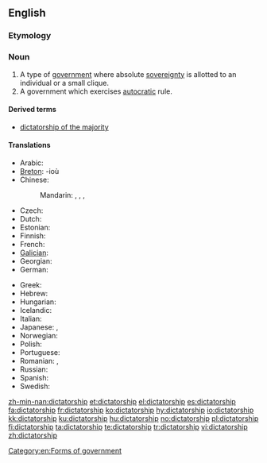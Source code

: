 ==English==
{{wikipedia}}

===Etymology===
{{suffix|dictator|ship}}

===Noun===
{{en-noun}}

# A type of [[government]] where absolute [[sovereignty]] is allotted to an individual or a small clique.
# A government which exercises [[autocracy|autocratic]] rule.

====Derived terms====
* [[dictatorship of the majority]]

====Translations====
{{trans-top|a government led by a dictator}}
* Arabic: {{t|ar|ديكتاتورية|f|tr=diktatuura|sc=Arab}}
* [[Breton]]: {{t|br|diktatouriezh|f|xs=Breton}} -ioù {{p}}
* Chinese:
*: Mandarin: {{t|zh|獨裁|sc=Hani}}, {{t|zh|独裁|tr=dúcái|sc=Hani}}, {{t|zh|專政|sc=Hani}}, {{t|zh|专政|tr=zhuānzhèng|sc=Hani}}
* Czech: {{t-|cs|diktatura|f}}
* Dutch: {{t-|nl|dictatuur|f}}
* Estonian: {{t|et|diktatuur}}
* Finnish: {{t|fi|diktatuuri}}
* French: {{t+|fr|dictature|f}}
* [[Galician]]: {{t+|gl|ditadura|f|xs=Galician}}
* Georgian: {{t|ka|დიქტატურა|sc=Geor|xs=Georgian}}
* German: {{t+|de|Diktatur|f}}
{{trans-mid}}
* Greek: {{t+|el|δικτατορία|f|tr=diktatoría}}
* Hebrew: {{t+|he|דיקטטורה|f|tr=diqt'at'ura}}
* Hungarian: {{t+|hu|diktatúra}}
* Icelandic: {{t+|is|einræði|m}}
* Italian: {{t+|it|dittatura|f}}
* Japanese: {{t-|ja|独裁政治|tr=どくさいせいじ, dokusaiseiji}}, {{t|ja|独裁|tr=どくさい, dokusai}}
* Norwegian: {{t|no|diktatur|n}}
* Polish: {{t-|pl|dyktatura|f}}
* Portuguese: {{t+|pt|ditadura|f}}
* Romanian: {{t|ro|dictatură|f}}, {{t|ro|guvernare dictatorială|f}}
* Russian: {{t|ru|диктатура|f|sc=Cyrl|tr=diktatúra}}
* Spanish: {{t+|es|dictadura|f}}
* Swedish: {{t+|sv|diktatur|c}}
{{trans-bottom}}

[[Category:en:Forms of government]]

[[zh-min-nan:dictatorship]]
[[et:dictatorship]]
[[el:dictatorship]]
[[es:dictatorship]]
[[fa:dictatorship]]
[[fr:dictatorship]]
[[ko:dictatorship]]
[[hy:dictatorship]]
[[io:dictatorship]]
[[kk:dictatorship]]
[[ku:dictatorship]]
[[hu:dictatorship]]
[[no:dictatorship]]
[[pl:dictatorship]]
[[fi:dictatorship]]
[[ta:dictatorship]]
[[te:dictatorship]]
[[tr:dictatorship]]
[[vi:dictatorship]]
[[zh:dictatorship]]
